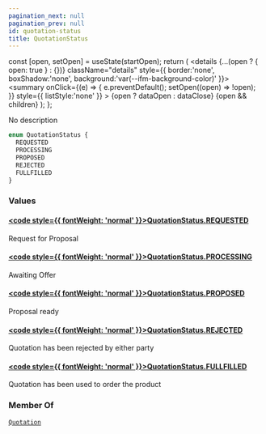 ```yaml
---
pagination_next: null
pagination_prev: null
id: quotation-status
title: QuotationStatus
---
```









  const [open, setOpen] = useState(startOpen);
  return (
    <details {...(open ? { open: true } : {})} className="details" style={{ border:'none', boxShadow:'none', background:'var(--ifm-background-color)' }}>
      <summary
        onClick={(e) => {
          e.preventDefault();
          setOpen((open) => !open);
        }}
        style={{ listStyle:'none' }}
      >
      {open ? dataOpen : dataClose}
      </summary>
      {open && children}
    </details>
  );
};








No description


```graphql
enum QuotationStatus {
  REQUESTED
  PROCESSING
  PROPOSED
  REJECTED
  FULLFILLED
}
```




### Values

#### [<code style={{ fontWeight: 'normal' }}>QuotationStatus.<b>REQUESTED</b></code>](#)  
Request for Proposal


#### [<code style={{ fontWeight: 'normal' }}>QuotationStatus.<b>PROCESSING</b></code>](#)  
Awaiting Offer


#### [<code style={{ fontWeight: 'normal' }}>QuotationStatus.<b>PROPOSED</b></code>](#)  
Proposal ready


#### [<code style={{ fontWeight: 'normal' }}>QuotationStatus.<b>REJECTED</b></code>](#)  
Quotation has been rejected by either party


#### [<code style={{ fontWeight: 'normal' }}>QuotationStatus.<b>FULLFILLED</b></code>](#)  
Quotation has been used to order the product






### Member Of

[`Quotation`](/schema/types/objects/quotation.mdx)  <Badge class="badge badge--secondary" text="object"/>

